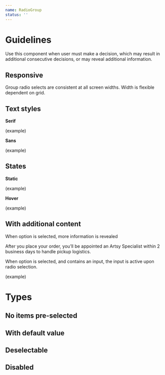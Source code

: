 ```yaml
---
name: RadioGroup
status: ''
---
```

# Guidelines

Use this component when user must make a decision, which may result in additional consecutive decisions, or may reveal additional information.

## Responsive

Group radio selects are consistent at all screen widths. Width is flexible dependent on grid.

## Text styles

**Serif**

(example)

**Sans**

(example)

## States

**Static**

(example)

**Hover**

(example) 

## With additional content

When option is selected, more information is revealed

<Playground> 
  <RadioGroup defaultValue="SHIP">
    <BorderedRadio value="SHIP" label="Provide shipping address" />
    <BorderedRadio value="PICKUP" label="Arrange for pickup">
      <Sans size="2" color="black60">
        After you place your order, you’ll be appointed an Artsy Specialist
        within 2 business days to handle pickup logistics.
      </Sans>
    </BorderedRadio>
  </RadioGroup>
</Playground>

When option is selected, and contains an input, the input is active upon radio selection.

(example)

# Types

## No items pre-selected

<Playground>
  <RadioGroup>
    <Radio value="SHIP" label="Provide shipping address" />
    <Radio value="PICKUP" label="Arrange for pickup" />
  </RadioGroup>
</Playground>

## With default value

<Playground>
  <RadioGroup defaultValue="PICKUP">
    <Radio value="SHIP" label="Provide shipping address" />
    <Radio value="PICKUP" label="Arrange for pickup" />
  </RadioGroup>
</Playground>

## Deselectable

<Playground>
  <RadioGroup defaultValue="SHIP" deselectable>
    <Radio value="SHIP" label="Provide shipping address" />
    <Radio value="PICKUP" label="Arrange for pickup" />
  </RadioGroup>
</Playground>

## Disabled

<Playground>
  <RadioGroup defaultValue="SHIP" disabled>
    <Radio value="SHIP" label="Provide shipping address" />
    <Radio value="PICKUP" label="Arrange for pickup" />
  </RadioGroup>
</Playground>
